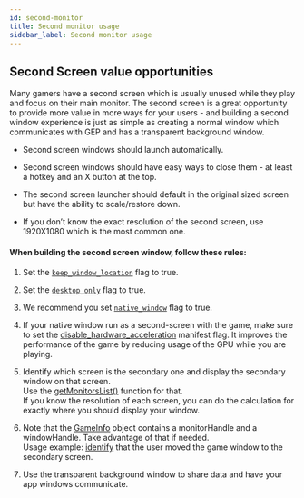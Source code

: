 ```yaml
---
id: second-monitor
title: Second monitor usage
sidebar_label: Second monitor usage
---
```


## Second Screen value opportunities

Many gamers have a second screen which is usually unused while they play and focus on their main monitor. The second screen is a great opportunity to provide more value in more ways for your users - and building a second window experience is just as simple as creating a normal window which communicates with GEP and has a transparent background window.

* Second screen windows should launch automatically.

* Second screen windows should have easy ways to close them - at least a hotkey and an X button at the top.

* The second screen launcher should default in the original sized screen but have the ability to scale/restore down.

* If you don’t know the exact resolution of the second screen, use 1920X1080 which is the most common one. 

#### When building the second screen window, follow these rules:

1. Set the [`keep_window_location`](/api/manifest#windows-keep_window_location) flag to true.

2. Set the [`desktop_only`](/api/manifest#windows-desktop_only) flag to true.

3. We recommend you set [`native_window`](/api/manifest#native_window) flag to true.

4. If your native window run as a second-screen with the game, make sure to set the [disable_hardware_acceleration](/api/manifest#disable_hardware_acceleration) manifest flag.  It improves the performance of the game by reducing usage of the GPU while you are playing. 

5. Identify which screen is the secondary one and display the secondary window on that screen.  
  Use the [getMonitorsList()](/api/utils) function for that.  
  If you know the resolution of each screen, you can do the calculation for exactly where you should display your window.

6. Note that the [GameInfo](/api/games#gameinfo-object) object contains a monitorHandle and a windowHandle. Take advantage of that if needed.  
  Usage example: [identify](../using-windows-api/windows-resolution-size-position#identify-when-the-window-is-dragged-between-monitors) that the user moved the game window to the secondary screen.
 
7. Use the transparent background window to share data and have your app windows communicate.
